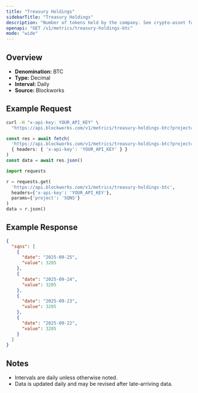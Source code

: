```yaml
---
title: "Treasury Holdings"
sidebarTitle: "Treasury Holdings"
description: "Number of tokens held by the company. See crypto-asset for asset indicator"
openapi: "GET /v1/metrics/treasury-holdings-btc"
mode: "wide"
---
```


## Overview

- **Denomination:** BTC
- **Type:** Decimal
- **Interval:** Daily
- **Source:** Blockworks

## Example Request

<CodeGroup>

```bash cURL
curl -H "x-api-key: YOUR_API_KEY" \
  "https://api.blockworks.com/v1/metrics/treasury-holdings-btc?project=SQNS"
```

```typescript TypeScript
const res = await fetch(
  'https://api.blockworks.com/v1/metrics/treasury-holdings-btc?project=SQNS',
  { headers: { 'x-api-key': 'YOUR_API_KEY' } }
)
const data = await res.json()
```

```python Python
import requests

r = requests.get(
  'https://api.blockworks.com/v1/metrics/treasury-holdings-btc',
  headers={'x-api-key': 'YOUR_API_KEY'},
  params={'project': 'SQNS'}
)
data = r.json()
```

</CodeGroup>

## Example Response

```json
{
  "sqns": [
    {
      "date": "2025-09-25",
      "value": 3205
    },
    {
      "date": "2025-09-24",
      "value": 3205
    },
    {
      "date": "2025-09-23",
      "value": 3205
    },
    {
      "date": "2025-09-22",
      "value": 3205
    }
  ]
}
```

## Notes
- Intervals are daily unless otherwise noted.
- Data is updated daily and may be revised after late-arriving data.
